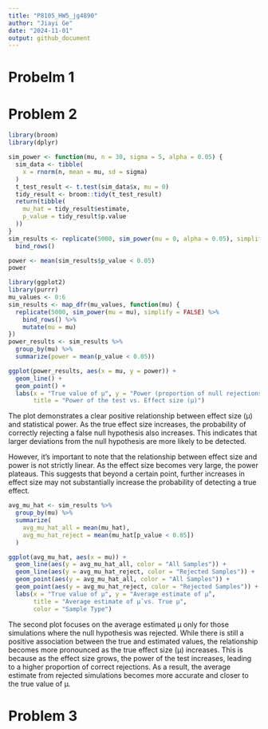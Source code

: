 ```yaml
---
title: "P8105_HW5_jg4890"
author: "Jiayi Ge"
date: "2024-11-01"
output: github_document
---
```

# Probelm 1

# Problem 2
```r
library(broom)
library(dplyr)

sim_power <- function(mu, n = 30, sigma = 5, alpha = 0.05) {
  sim_data <- tibble(
    x = rnorm(n, mean = mu, sd = sigma)
  )
  t_test_result <- t.test(sim_data$x, mu = 0)
  tidy_result <- broom::tidy(t_test_result)
  return(tibble(
    mu_hat = tidy_result$estimate,
    p_value = tidy_result$p.value
  ))
}
sim_results <- replicate(5000, sim_power(mu = 0, alpha = 0.05), simplify = FALSE) %>%
  bind_rows()

power <- mean(sim_results$p_value < 0.05)
power
```

```r
library(ggplot2)
library(purrr)
mu_values <- 0:6
sim_results <- map_dfr(mu_values, function(mu) {
  replicate(5000, sim_power(mu = mu), simplify = FALSE) %>%
    bind_rows() %>%
    mutate(mu = mu)
})
power_results <- sim_results %>%
  group_by(mu) %>%
  summarize(power = mean(p_value < 0.05))

ggplot(power_results, aes(x = mu, y = power)) +
  geom_line() +
  geom_point() +
  labs(x = "True value of µ", y = "Power (proportion of null rejections)", 
       title = "Power of the test vs. Effect size (µ)")
```
The plot demonstrates a clear positive relationship between effect size (μ) and statistical power. As the true effect size increases, the probability of correctly rejecting a false null hypothesis also increases. This indicates that larger deviations from the null hypothesis are more likely to be detected.

However, it's important to note that the relationship between effect size and power is not strictly linear. As the effect size becomes very large, the power plateaus. This suggests that beyond a certain point, further increases in effect size may not substantially increase the probability of detecting a true effect.

```r
avg_mu_hat <- sim_results %>%
  group_by(mu) %>%
  summarize(
    avg_mu_hat_all = mean(mu_hat),
    avg_mu_hat_reject = mean(mu_hat[p_value < 0.05])
  )

ggplot(avg_mu_hat, aes(x = mu)) +
  geom_line(aes(y = avg_mu_hat_all, color = "All Samples")) +
  geom_line(aes(y = avg_mu_hat_reject, color = "Rejected Samples")) +
  geom_point(aes(y = avg_mu_hat_all, color = "All Samples")) +
  geom_point(aes(y = avg_mu_hat_reject, color = "Rejected Samples")) +
  labs(x = "True value of µ", y = "Average estimate of µ̂", 
       title = "Average estimate of µ̂ vs. True µ",
       color = "Sample Type")

```
The second plot focuses on the average estimated μ only for those simulations where the null hypothesis was rejected. While there is still a positive association between the true and estimated values, the relationship becomes more pronounced as the true effect size (μ) increases. This is because as the effect size grows, the power of the test increases, leading to a higher proportion of correct rejections. As a result, the average estimate from rejected simulations becomes more accurate and closer to the true value of μ.

# Problem 3